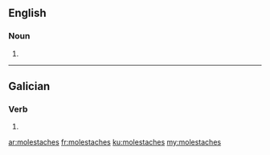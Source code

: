 ==English==

===Noun===
{{head|en|plural}}

# {{plural of|molestache|lang=en}}

----

==Galician==

===Verb===
{{gl-verb-form}}

# {{conjugation of|molestar||lang=gl|2|s|pret|ind}}

[[ar:molestaches]]
[[fr:molestaches]]
[[ku:molestaches]]
[[my:molestaches]]